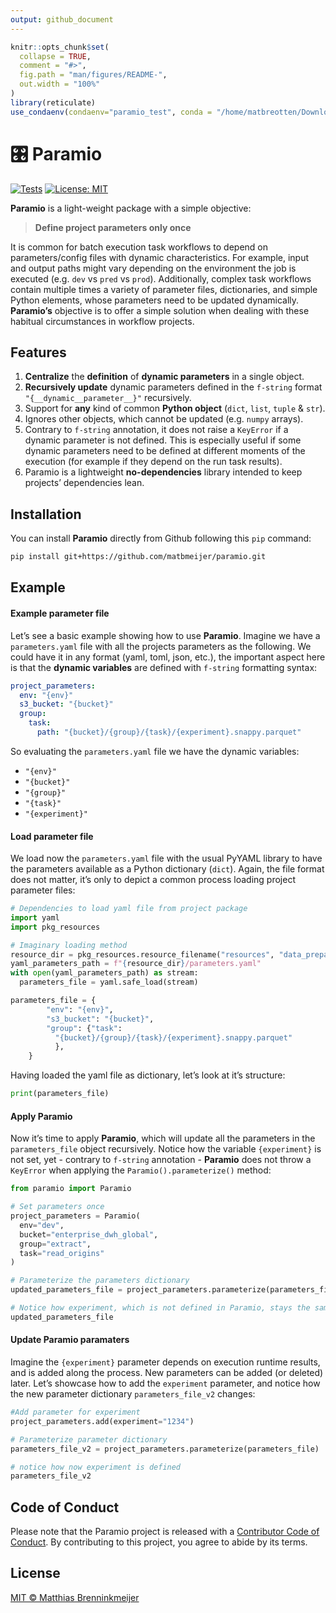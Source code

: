 ```yaml
---
output: github_document
---
```


<!-- README.md is generated from README.Rmd. Please edit that file -->

```r
knitr::opts_chunk$set(
  collapse = TRUE,
  comment = "#>",
  fig.path = "man/figures/README-",
  out.width = "100%"
)
library(reticulate)
use_condaenv(condaenv="paramio_test", conda = "/home/matbreotten/Downloads/ENTER/bin/python")
```

<!--<img src="man/figures/logo.png" align="right" height=140/> -->
# 🎛️ Paramio

<!-- badges: start -->
[![Tests](https://github.com/matbmeijer/paramio/actions/workflows/tests.yaml/badge.svg)](https://github.com/matbmeijer/paramio/actions/workflows/tests.yaml)
[![License: MIT](https://img.shields.io/badge/License-MIT-yellow.svg)](https://opensource.org/licenses/MIT)
<!-- badges: end -->

**Paramio** is a light-weight package with a simple objective:

> **Define project parameters only once**

It is common for batch execution task workflows to depend on parameters/config files with dynamic characteristics. For example, input and output paths might vary depending on the environment the job is executed (e.g. `dev` vs `pred` vs `prod`).
Additionally, complex task workflows contain multiple times a variety of parameter files, dictionaries, and simple Python elements, whose parameters need to be updated dynamically. **Paramio's** objective is to offer a simple solution when dealing with these habitual circumstances in workflow projects.

## Features

1. **Centralize** the **definition** of **dynamic parameters** in a single object.
2. **Recursively update** dynamic parameters defined in the `f-string` format `"{__dynamic__parameter__}"` recursively.
3. Support for **any** kind of common **Python object** (`dict`, `list`, `tuple` & `str`).
4. Ignores other objects, which cannot be updated (e.g. `numpy` arrays).
5. Contrary to `f-string` annotation, it does not raise a `KeyError` if a dynamic parameter is not defined. This is especially useful if some dynamic parameters need to be defined at different moments of the execution (for example if they depend on the run task results).
6. Paramio is a lightweight **no-dependencies** library intended to keep projects' dependencies lean.

## Installation

You can install **Paramio** directly from Github following this `pip` command:

``` bash
pip install git+https://github.com/matbmeijer/paramio.git
```
## Example

#### Example parameter file

Let's see a basic example showing how to use **Paramio**. Imagine we have a `parameters.yaml` file with all the projects parameters as the following. We could have it in any format (yaml, toml, json, etc.), the important aspect here is that the **dynamic variables** are defined with `f-string` formatting syntax:


```yaml
project_parameters:
  env: "{env}"
  s3_bucket: "{bucket}"
  group:
    task:
      path: "{bucket}/{group}/{task}/{experiment}.snappy.parquet"
```

So evaluating the `parameters.yaml` file we have the dynamic variables:

- `"{env}"`
- `"{bucket}"`
- `"{group}"`
- `"{task}"`
- `"{experiment}"`

#### Load parameter file

We load now the `parameters.yaml` file with the usual PyYAML library to have the parameters available as a Python dictionary (`dict`). Again, the file format does not matter, it's only to depict a common process loading project parameter files:

```python
# Dependencies to load yaml file from project package
import yaml
import pkg_resources

# Imaginary loading method
resource_dir = pkg_resources.resource_filename("resources", "data_preparation")
yaml_parameters_path = f"{resource_dir}/parameters.yaml"
with open(yaml_parameters_path) as stream:
  parameters_file = yaml.safe_load(stream)
```

```python
parameters_file = {
        "env": "{env}",
        "s3_bucket": "{bucket}",
        "group": {"task":
          "{bucket}/{group}/{task}/{experiment}.snappy.parquet"
          },
    }
```

Having loaded the yaml file as dictionary, let's look at it's structure:
```python
print(parameters_file)
```

#### Apply **Paramio**

Now it's time to apply **Paramio**, which will update all the parameters in the `parameters_file` object recursively. Notice how the variable `{experiment}` is not set, yet - contrary to `f-string` annotation - **Paramio** does not throw a `KeyError` when applying the `Paramio().parameterize()` method:

```python
from paramio import Paramio

# Set parameters once
project_parameters = Paramio(
  env="dev",
  bucket="enterprise_dwh_global",
  group="extract",
  task="read_origins"
)

# Parameterize the parameters dictionary
updated_parameters_file = project_parameters.parameterize(parameters_file)

# Notice how experiment, which is not defined in Paramio, stays the same
updated_parameters_file
```

#### Update **Paramio** paramaters

Imagine the `{experiment}` parameter depends on execution runtime results, and is added along the process. New parameters can be added (or deleted) later. Let's showcase how to add the `experiment` parameter, and notice how the new parameter dictionary `parameters_file_v2` changes:

```python
#Add parameter for experiment
project_parameters.add(experiment="1234")

# Parameterize parameter dictionary
parameters_file_v2 = project_parameters.parameterize(parameters_file)

# notice how now experiment is defined
parameters_file_v2
```

## Code of Conduct

Please note that the Paramio project is released with a
  [Contributor Code of Conduct](https://github.com/matbmeijer/paramio/blob/main/CODE_OF_CONDUCT.md).
  By contributing to this project, you agree to abide by its terms.

## License

[MIT © Matthias Brenninkmeijer](https://github.com/matbmeijer/paramio/blob/main/LICENSE)
